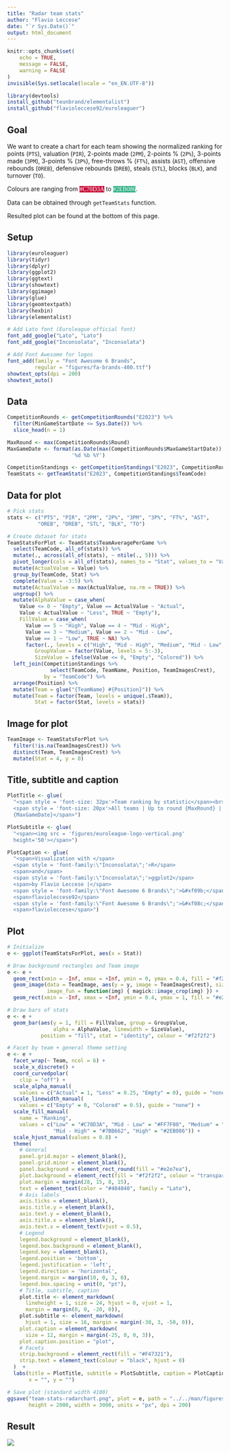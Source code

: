 ```yaml
---
title: "Radar team stats"
author: "Flavio Leccese"
date: "`r Sys.Date()`"
output: html_document
---
```


```r
knitr::opts_chunk$set(
	echo = TRUE,
	message = FALSE,
	warning = FALSE
)
invisible(Sys.setlocale(locale = "en_EN.UTF-8"))

library(devtools)
install_github("teunbrand/elementalist")
install_github("flavioleccese92/euroleaguer")
```

## Goal

We want to create a chart for each team showing the normalized ranking for 
points (`PTS`), valuation (`PIR`), 2-points made (`2PM`), 2-points % (`2P%`), 
3-points made (`3PM`), 3-points % (`3P%`), free-throws % (`FT%`), assists (`AST`), 
offensive rebounds (`OREB`), defensive rebounds (`DREB`), steals (`STL`), blocks (`BLK`),
and turnover (`TO`).

Colours are ranging from
<span style="font-family:'Source Code Pro';background-color:#C70D3A;color:white;">#C70D3A</span> 
to 
<span style="font-family:'Source Code Pro';background-color:#2EB086;color:white;">#2EB086</span>.

Data can be obtained through `getTeamStats` function.

Resulted plot can be found at the bottom of this page.

## Setup

```r
library(euroleaguer)
library(tidyr)
library(dplyr)
library(ggplot2)
library(ggtext)
library(showtext)
library(ggimage)
library(glue)
library(geomtextpath)
library(hexbin)
library(elementalist)

# Add Lato font (Euroleague official font)
font_add_google("Lato", "Lato")
font_add_google("Inconsolata", "Inconsolata")

# Add Font Awesome for logos
font_add(family = "Font Awesome 6 Brands", 
         regular = "figures/fa-brands-400.ttf")
showtext_opts(dpi = 200)
showtext_auto()
```

## Data

```r
CompetitionRounds <- getCompetitionRounds("E2023") %>%
  filter(MinGameStartDate <= Sys.Date()) %>%
  slice_head(n = 1)

MaxRound <- max(CompetitionRounds$Round)
MaxGameDate <- format(as.Date(max(CompetitionRounds$MaxGameStartDate)), 
                     '%d %b %Y')

CompetitionStandings <- getCompetitionStandings("E2023", CompetitionRounds$Round)
TeamStats <- getTeamStats("E2023", CompetitionStandings$TeamCode)
```

## Data for plot

```r
# Pick stats
stats <- c("PTS", "PIR", "2PM", "2P%", "3PM", "3P%", "FT%", "AST", 
          "OREB", "DREB", "STL", "BLK", "TO")

# Create dataset for stats
TeamStatsForPlot <- TeamStats$TeamAveragePerGame %>%
  select(TeamCode, all_of(stats)) %>%
  mutate(., across(all_of(stats), ~ ntile(., 5))) %>%
  pivot_longer(cols = all_of(stats), names_to = "Stat", values_to = "Value") %>%
  mutate(ActualValue = Value) %>%
  group_by(TeamCode, Stat) %>%
  complete(Value = -3:5) %>%
  mutate(ActualValue = max(ActualValue, na.rm = TRUE)) %>%
  ungroup() %>%
  mutate(AlphaValue = case_when(
    Value <= 0 ~ "Empty", Value == ActualValue ~ "Actual",
    Value < ActualValue ~ "Less", TRUE ~ "Empty"),
    FillValue = case_when(
      Value == 5 ~ "High", Value == 4 ~ "Mid - High",
      Value == 3 ~ "Medium", Value == 2 ~ "Mid - Low",
      Value == 1 ~ "Low", TRUE ~ NA) %>%
      factor(., levels = c("High", "Mid - High", "Medium", "Mid - Low", "Low")),
         GroupValue = factor(Value, levels = 5:-3),
         SizeValue = ifelse(Value <= 0, "Empty", "Colored")) %>%
  left_join(CompetitionStandings %>% 
              select(TeamCode, TeamName, Position, TeamImagesCrest), 
            by = "TeamCode") %>%
  arrange(Position) %>%
  mutate(Team = glue("{TeamName} #{Position}")) %>%
  mutate(Team = factor(Team, levels = unique(.$Team)),
         Stat = factor(Stat, levels = stats))

```

## Image for plot

```r
TeamImage <- TeamStatsForPlot %>%
  filter(!is.na(TeamImagesCrest)) %>%
  distinct(Team, TeamImagesCrest) %>%
  mutate(Stat = 4, y = 0)
```

## Title, subtitle and caption

```r
PlotTitle <- glue(
  "<span style = 'font-size: 32px'>Team ranking by statistic</span><br>
  <span style = 'font-size: 20px'>All teams | Up to round {MaxRound} |
  {MaxGameDate}</span>")

PlotSubtitle <- glue(
  "<span><img src = 'figures/euroleague-logo-vertical.png'
  height='50'></span>")

PlotCaption <- glue(
  "<span>Visualization with </span>
  <span style = 'font-family:\"Inconsolata\";'>R</span>
  <span>and</span>
  <span style = 'font-family:\"Inconsolata\";'>ggplot2</span>
  <span>by Flavio Leccese |</span>
  <span style = 'font-family:\"Font Awesome 6 Brands\";'>&#xf09b;</span>
  <span>flavioleccese92</span>
  <span style = 'font-family:\"Font Awesome 6 Brands\";'>&#xf08c;</span>
  <span>flavioleccese</span>")
```

## Plot

```r
# Initialize
e <- ggplot(TeamStatsForPlot, aes(x = Stat))

# Draw background rectangles and Team image
e <- e +
  geom_rect(xmin = -Inf, xmax = +Inf, ymin = 0, ymax = 0.4, fill = "#f2f2f2") +
  geom_image(data = TeamImage, aes(y = y, image = TeamImagesCrest), size = 0.25,
             image_fun = function(img) { magick::image_crop(img) }) +
  geom_rect(xmin = -Inf, xmax = +Inf, ymin = 0.4, ymax = 1, fill = "#e2e7ea")

# Draw bars of stats
e <- e +
  geom_bar(aes(y = 1, fill = FillValue, group = GroupValue,
               alpha = AlphaValue, linewidth = SizeValue),
           position = "fill", stat = "identity", colour = "#f2f2f2")

# Facet by team + general theme setting
e <- e +
  facet_wrap(~ Team, ncol = 6) +
  scale_x_discrete() +
  coord_curvedpolar(
    clip = "off") +
  scale_alpha_manual(
    values = c("Actual" = 1, "Less" = 0.25, "Empty" = 0), guide = "none") +
  scale_linewidth_manual(
    values = c("Empty" = 0, "Colored" = 0.5), guide = "none") +
  scale_fill_manual(
    name = "Ranking",
    values = c("Low" = "#C70D3A", "Mid - Low" = "#FF7F00", "Medium" = "#FFD301",
               "Mid - High" = "#7BB662", "High" = "#2EB086")) +
  scale_hjust_manual(values = 0.8) +
  theme(
    # General
    panel.grid.major = element_blank(),
    panel.grid.minor = element_blank(),
    panel.background = element_rect_round(fill = "#e2e7ea"),
    plot.background = element_rect(fill = "#f2f2f2", colour = "transparent"),
    plot.margin = margin(28, 15, 8, 15),
    text = element_text(color = "#404040", family = "Lato"),
    # Axis labels
    axis.ticks = element_blank(),
    axis.title.y = element_blank(),
    axis.text.y = element_blank(),
    axis.title.x = element_blank(),
    axis.text.x = element_text(vjust = 0.5),
    # Legend
    legend.background = element_blank(),
    legend.box.background = element_blank(),
    legend.key = element_blank(),
    legend.position = 'bottom',
    legend.justification = 'left',
    legend.direction = 'horizontal',
    legend.margin = margin(10, 0, 3, 0),
    legend.box.spacing = unit(0, "pt"),
    # Title, subtitle, caption
    plot.title <- element_markdown(
      lineheight = 1, size = 24, hjust = 0, vjust = 1, 
      margin = margin(0, 0, -20, 0)),
    plot.subtitle <- element_markdown(
      hjust = 1, size = 16, margin = margin(-30, 3, -50, 0)),
    plot.caption = element_markdown(
      size = 12, margin = margin(-25, 0, 0, 3)),
    plot.caption.position = "plot",
    # Facets
    strip.background = element_rect(fill = "#F47321"),
    strip.text = element_text(colour = "black", hjust = 0)
  )  +
  labs(title = PlotTitle, subtitle = PlotSubtitle, caption = PlotCaption,
       x = "", y = "")
```


```r
# Save plot (standard width 4100)
ggsave("team-stats-radarchart.png", plot = e, path = "../../man/figures/",
       height = 2000, width = 3000, units = "px", dpi = 200)

```

## Result

![](../../man/figures/team-stats-radarchart.png)
